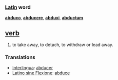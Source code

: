=== [[Latin]] word ===
'''[[abduco]]''', '''[[abducere]]''', '''[[abduxi]]''', '''[[abductum]]'''

== [[verb]] ==
#to take away, to detach, to withdraw or lead away.

=== Translations ===
*[[Interlingua]]: [[abducer]]
*[[Latino sine Flexione]]: [[abduce]]